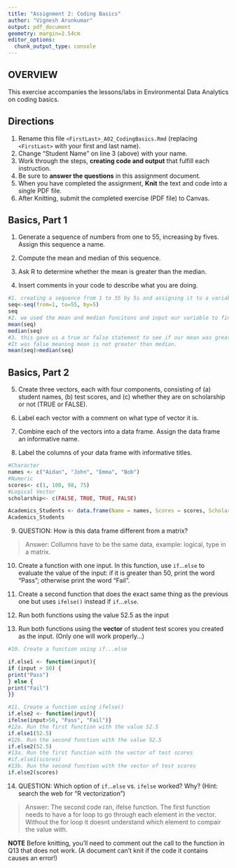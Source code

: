 ```yaml
---
title: "Assignment 2: Coding Basics"
author: "Vignesh Arunkumar"
output: pdf_document
geometry: margin=2.54cm
editor_options: 
  chunk_output_type: console
---
```


## OVERVIEW

This exercise accompanies the lessons/labs in Environmental Data Analytics on coding basics.

## Directions

1.  Rename this file `<FirstLast>_A02_CodingBasics.Rmd` (replacing `<FirstLast>` with your first and last name).
2.  Change "Student Name" on line 3 (above) with your name.
3.  Work through the steps, **creating code and output** that fulfill each instruction.
4.  Be sure to **answer the questions** in this assignment document.
5.  When you have completed the assignment, **Knit** the text and code into a single PDF file.
6.  After Knitting, submit the completed exercise (PDF file) to Canvas.

## Basics, Part 1

1.  Generate a sequence of numbers from one to 55, increasing by fives. Assign this sequence a name.

2.  Compute the mean and median of this sequence.

3.  Ask R to determine whether the mean is greater than the median.

4.  Insert comments in your code to describe what you are doing.

```r
#1. creating a sequence from 1 to 55 by 5s and assigning it to a variable and printing the variable to see if we are correct.
seq<-seq(from=1, to=55, by=5)
seq
#2. we used the mean and median funcitons and input our variable to find mean and median
mean(seq)
median(seq)
#3. this gave us a true or false statement to see if our mean was greater then median. 
#It was false meaning mean is not greater than median. 
mean(seq)>median(seq)
```

## Basics, Part 2

5.  Create three vectors, each with four components, consisting of (a) student names, (b) test scores, and (c) whether they are on scholarship or not (TRUE or FALSE).

6.  Label each vector with a comment on what type of vector it is.

7.  Combine each of the vectors into a data frame. Assign the data frame an informative name.

8.  Label the columns of your data frame with informative titles.

```r
#Character
names <- c("Aidan", "John", "Emma", "Bob")
#Numeric
scores<- c(1, 100, 98, 75)
#Logical Vector
scholarship<- c(FALSE, TRUE, TRUE, FALSE)

Academics_Students <- data.frame(Name = names, Scores = scores, Scholarship = scholarship)
Academics_Students

```

9.  QUESTION: How is this data frame different from a matrix?

> Answer: Collumns have to be the same data, example: logical, type in a matrix. 

10. Create a function with one input. In this function, use `if`...`else` to evaluate the value of the input: if it is greater than 50, print the word "Pass"; otherwise print the word "Fail". 

11. Create a second function that does the exact same thing as the previous one but uses `ifelse()` instead if `if`...`else `. 

12. Run both functions using the value 52.5 as the input

13. Run both functions using the **vector** of student test scores you created as the input. (Only one will work properly...)

```r
#10. Create a function using if...else

if.else1 <- function(input){
if (input > 50) {
print("Pass")
} else {
print("Fail")
}}

#11. Create a function using ifelse()
if.else2 <- function(input){
ifelse(input>50, "Pass", "Fail")}
#12a. Run the first function with the value 52.5
if.else1(52.5)
#12b. Run the second function with the value 52.5
if.else2(52.5)
#13a. Run the first function with the vector of test scores
#if.else1(scores)
#13b. Run the second function with the vector of test scores
if.else2(scores)

```

14. QUESTION: Which option of `if`...`else` vs. `ifelse` worked? Why? (Hint: search the web for "R vectorization")

> Answer: The second code ran, ifelse function. The first function needs to have a for loop to go through each element in the vector. Without the for loop it doesnt understand which element to compair the value with.  


**NOTE** Before knitting, you'll need to comment out the call to the function in Q13 that does not work. (A document can't knit if the code it contains causes an error!)